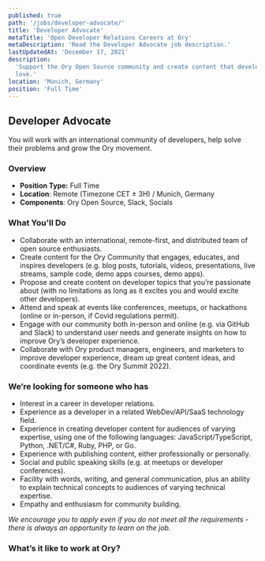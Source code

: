```yaml
---
published: true
path: '/jobs/developer-advocate/'
title: 'Developer Advocate'
metaTitle: 'Open Developer Relations Careers at Ory'
metaDescription: 'Read the Developer Advocate job description.'
lastUpdatedAt: 'December 17, 2021'
description:
  'Support the Ory Open Source community and create content that developers
  love.'
location: 'Munich, Germany'
position: 'Full Time'
---
```



## Developer Advocate

<About />

You will work with an international community of developers, help solve their
problems and grow the Ory movement.

### Overview

- **Position Type:** Full Time
- **Location**: Remote (Timezone CET ± 3H) / Munich, Germany
- **Components**: Ory Open Source, Slack, Socials

### What You'll Do

- Collaborate with an international, remote-first, and distributed team of open
  source enthusiasts.
- Create content for the Ory Community that engages, educates, and inspires
  developers (e.g. blog posts, tutorials, videos, presentations, live streams,
  sample code, demo apps courses, demo apps).
- Propose and create content on developer topics that you’re passionate about
  (with no limitations as long as it excites you and would excite other
  developers).
- Attend and speak at events like conferences, meetups, or hackathons (online or
  in-person, if Covid regulations permit).
- Engage with our community both in-person and online (e.g. via GitHub and
  Slack) to understand user needs and generate insights on how to improve Ory’s
  developer experience.
- Collaborate with Ory product managers, engineers, and marketers to improve
  developer experience, dream up great content ideas, and coordinate events
  (e.g. the Ory Summit 2022).

### We’re looking for someone who has

- Interest in a career in developer relations.
- Experience as a developer in a related WebDev/API/SaaS technology field.
- Experience in creating developer content for audiences of varying expertise,
  using one of the following languages: JavaScript/TypeScript, Python, .NET/C#,
  Ruby, PHP, or Go.
- Experience with publishing content, either professionally or personally.
- Social and public speaking skills (e.g. at meetups or developer conferences).
- Facility with words, writing, and general communication, plus an ability to
  explain technical concepts to audiences of varying technical expertise.
- Empathy and enthusiasm for community building.

_We encourage you to apply even if you do not meet all the requirements - there
is always an opportunity to learn on the job._

### What’s it like to work at Ory?

<WorkAtOry />

